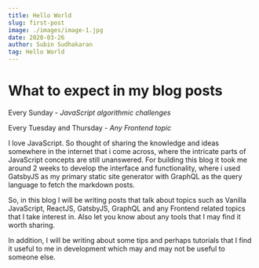```yaml
---
title: Hello World
slug: first-post
image: ./images/image-1.jpg
date: 2020-03-26
author: Subin Sudhakaran
tag: Hello World
---
```


# What to expect in my blog posts

<div style={{ marginBottom: '1rem', padding: '20px', backgroundColor: '#D2F1E4'}}>

Every Sunday - _JavaScript algorithmic challenges_

Every Tuesday and Thursday - _Any Frontend topic_

</div>

I love JavaScript. So thought of sharing the knowledge and ideas somewhere in the internet that i come across, where the intricate parts of JavaScript concepts are still unanswered. For building this blog it took me around 2 weeks to develop the interface and functionality, where i used GatsbyJS as my primary static site generator with GraphQL as the query language to fetch the markdown posts.

So, in this blog I will be writing posts that talk about topics such as Vanilla JavaScript, ReactJS, GatsbyJS, GraphQL and any Frontend related topics that I take interest in. Also let you know about any tools that I may find it worth sharing.

In addition, I will be writing about some tips and perhaps tutorials that I find it useful to me in development which may and may not be useful to someone else.